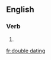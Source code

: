 
==English==

===Verb===
{{head|en|present participle}}

# {{present participle of|double date|lang=en}}

[[fr:double dating]]